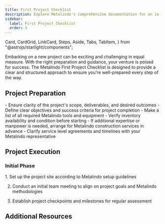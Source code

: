 ```yaml
---
title: First Project Checklist
description: Explore Metalindo's comprehensive documentation for an in-depth look at our premium tools and construction services. 
sidebar:
  label: First Project Checklist
  order: 3
---
```

  Card,
  CardGrid,
  LinkCard,
  Steps,
  Aside,
  Tabs,
  TabItem,
} from "@astrojs/starlight/components";

Embarking on a new project can be exciting and challenging in equal measure. With the right preparation and guidance, your venture is poised for success. The Metalindo First Project Checklist is designed to provide a clear and structured approach to ensure you're well-prepared every step of the way.

## Project Preparation

<CardGrid>
  <Card title="Scope and Objectives">
    - Ensure clarity of the project's scope, deliverables, and desired outcomes
    - Define clear objectives and success criteria for project completion
  </Card>
  <Card title="Tools and Equipment">
    - Make a list of all required Metalindo tools and equipment
    - Verify inventory availability and condition before starting
  </Card>
  <Card title="Arranging Services">
    - If additional expertise or manpower is needed, arrange for Metalindo construction services in advance
    - Clarify service level agreements and timelines with your Metalindo representative
  </Card>
</CardGrid>

## Project Execution
### Initial Phase
<Steps>
1. Set up the project site according to Metalindo setup guidelines

2. Conduct an initial team meeting to align on project goals and Metalindo methodologies

3. Establish project checkpoints and milestones for regular assessment
</Steps>


## Additional Resources
<CardGrid>
<LinkCard
  title="Detailed Guides"
  description="Access in-depth documentation and user manuals for Metalindo tools and services."
  href="/guides/getting-started"
/>
<LinkCard
  title="Support Contacts"
  description="Keep handy the contact details for Metalindo support, available for assistance throughout your project."
  href="/guides/getting-started"
/>
<LinkCard
  title="Advanced Learning"
  description="Explore further educational resources provided by Metalindo to refine your skills and knowledge base."
  href="/guides/getting-started"
/>
</CardGrid>
